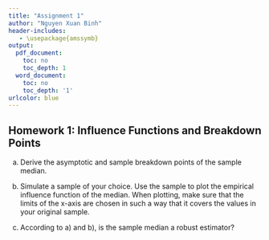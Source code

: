 ```yaml
---
title: "Assignment 1"
author: "Nguyen Xuan Binh"
header-includes:
   - \usepackage{amssymb}
output:
  pdf_document:
    toc: no
    toc_depth: 1
  word_document:
    toc: no
    toc_depth: '1'
urlcolor: blue
---
```


## Homework 1: Influence Functions and Breakdown Points

a) Derive the asymptotic and sample breakdown points of the sample median.

b) Simulate a sample of your choice. Use the sample to plot the empirical influence function of the median. When plotting, make sure that the limits of the x-axis are chosen in such a way that it covers the values in your original sample.

c) According to a) and b), is the sample median a robust estimator?

